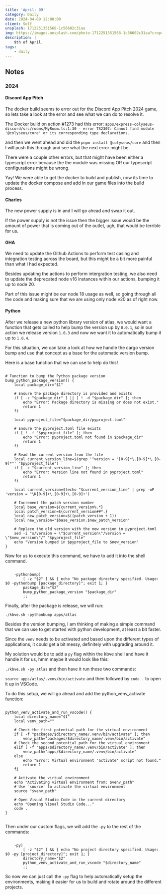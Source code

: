 ```yaml
---
title: 'April: 09'
category: Daily
date: 2024-04-09 12:00:00
client: Self
unsplash: 1712251351568-1c56602c31aa
img: https://images.unsplash.com/photo-1712251351568-1c56602c31aa?crop=entropy&cs=srgb&fm=jpg&ixid=MnwzNjM5Nzd8MHwxfHJhbmRvbXx8fHx8fHx8fDE2ODE3NDg2ODY&ixlib=rb-4.0.3&q=85
description: |
    9th of April.
tags:
    - daily
---
```



## Notes


### 2024


#### Discord App Pitch

The docker build seems to error out for the Discord App Pitch 2024 game, so lets take a look at the error and see what we can do to resolve it.

The Docker build on action #1273 had this error:
`apps/express-colyseus-discord/src/rooms/MyRoom.ts:1:30 - error TS2307: Cannot find module '@colyseus/core' or its corresponding type declarations.`

and then we went ahead and did the `pnpm install @colyseus/core` and then I will push this through and see what the next error might be.

There were a couple other errors, but that might have been either a typescript error because the the module was missing OR our typescript configurations might be wrong.

Yay! We were able to get the docker to build and publish, now its time to update the docker compose and add in our game files into the build process.


#### Charles 

The new power supply is in and I will go ahead and swap it out.

If the power supply is not the issue then the bigger issue would be the amount of power that is coming out of the outlet, ugh, that would be terrible for us.



#### GHA

We need to update the Github Actions to perform test casing and integration testing across the board, but this might be a bit more painful than what I had expected.

Besides updating the actions to perform intergration testing, we also need to update the deprecated node v16 instances within our actions, bumping it up to node 20.

Part of this issue might be our node 18 usage as well, so going through all the code and making sure that we are using only node v20 as of right now.



#### Python

After we release a new python library version of atlas, we would want a function that gets called to help bump the version up by `0.0.1`, so in our action we release version `1.0.3` and now we want it to automatically bump it up to `1.0.4`.

For this situation, we can take a look at how we handle the cargo version bump and use that concept as a base for the automatic version bump.

Here is a base function that we can use to help do this!

```shell

# Function to bump the Python package version
bump_python_package_version() {
    local package_dir="$1"

    # Ensure the package directory is provided and exists
    if [ -z "$package_dir" ] || [ ! -d "$package_dir" ]; then
        echo "Error: Package directory is missing or does not exist."
        return 1
    fi

    local pyproject_file="$package_dir/pyproject.toml"

    # Ensure the pyproject.toml file exists
    if [ ! -f "$pyproject_file" ]; then
        echo "Error: pyproject.toml not found in $package_dir"
        return 1
    fi

    # Read the current version from the file
    local current_version_line=$(grep '^version = "[0-9]*\.[0-9]*\.[0-9]*"' "$pyproject_file")
    if [ -z "$current_version_line" ]; then
        echo "Error: Version line not found in pyproject.toml"
        return 1
    fi

    local current_version=$(echo "$current_version_line" | grep -oP 'version = "\K[0-9]+\.[0-9]+\.[0-9]+')

    # Increment the patch version number
    local base_version=${current_version%.*}
    local patch_version=${current_version##*.}
    local new_patch_version=$((patch_version + 1))
    local new_version="$base_version.$new_patch_version"

    # Replace the old version with the new version in pyproject.toml
    sed -i "s/version = \"$current_version\"/version = \"$new_version\"/" "$pyproject_file"
    echo "Version bumped in $pyproject_file to $new_version"
}

```

Now for us to execute this command, we have to add it into the shell command.

```shell

    -pythonbump)
        [ -z "$2" ] && { echo "No package directory specified. Usage: $0 -pythonbump [package_directory]"; exit 1; }
        package_dir="$2"
        bump_python_package_version "$package_dir"
        ;;

```

Finally, after the package is release, we will run: 

```
./kbve.sh -pythonbump apps/atlas
```

Besides the version bumping, I am thinking of making a simple command that we can use to get started with python development, at least a bit faster.

Since the `venv` needs to be activated and based upon the different types of applications, it could get a bit messy, definitely with upgrading around it.

My solution would be to add a `py` flag within the kbve shell and have it handle it for us, hmm maybe it would look like this:

`./kbve.sh -py atlas` and then have it run these two commands:

`source apps/atlas/.venv/bin/activate` and then followed by `code .` to open it up in VSCode.

To do this setup, we will go ahead and add the python_venv_activate function:

```shell

python_venv_activate_and_run_vscode() {
    local directory_name="$1"
    local venv_path=""

    # Check the first potential path for the virtual environment
    if [ -f "packages/$directory_name/.venv/bin/activate" ]; then
        venv_path="packages/$directory_name/.venv/bin/activate"
    # Check the second potential path for the virtual environment
    elif [ -f "apps/$directory_name/.venv/bin/activate" ]; then
        venv_path="apps/$directory_name/.venv/bin/activate"
    else
        echo "Error: Virtual environment 'activate' script not found."
        return 1
    fi

    # Activate the virtual environment
    echo "Activating virtual environment from: $venv_path"
    # Use `source` to activate the virtual environment
    source "$venv_path"
    
    # Open Visual Studio Code in the current directory
    echo "Opening Visual Studio Code..."
    code .
}


```

Then under our custom flags, we will add the `-py` to the rest of the commands:

```shell

    -py)
        [ -z "$2" ] && { echo "No project directory specified. Usage: $0 -py [project_directory]"; exit 1; }
        directory_name="$2"
        python_venv_activate_and_run_vscode "$directory_name"
        ;;

```

So now we can just call the `-py` flag to help automatically setup the environments, making it easier for us to build and rotate around the different projects.
